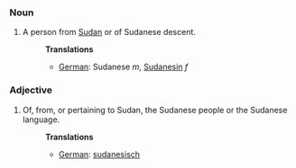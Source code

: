 ===Noun===
#A person from [[Sudan]] or of Sudanese descent.
#:'''Translations'''
#:*[[German]]: Sudanese ''m'', [[Sudanesin]] ''f''

===Adjective===
#Of, from, or pertaining to Sudan, the Sudanese people or the Sudanese language.
#:'''Translations'''
#:*[[German]]: [[sudanesisch]]